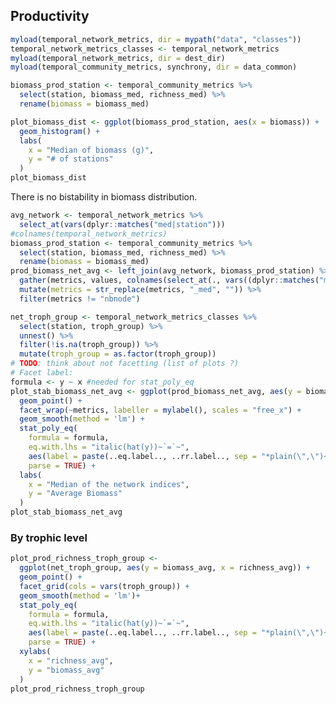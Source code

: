 ## Productivity

```r
myload(temporal_network_metrics, dir = mypath("data", "classes"))
temporal_network_metrics_classes <- temporal_network_metrics
myload(temporal_network_metrics, dir = dest_dir)
myload(temporal_community_metrics, synchrony, dir = data_common)
```

```r
biomass_prod_station <- temporal_community_metrics %>%
  select(station, biomass_med, richness_med) %>%
  rename(biomass = biomass_med)

plot_biomass_dist <- ggplot(biomass_prod_station, aes(x = biomass)) +
  geom_histogram() +
  labs(
    x = "Median of biomass (g)",
    y = "# of stations"
  )
plot_biomass_dist
```

There is no bistability in biomass distribution.

```r
avg_network <- temporal_network_metrics %>%
  select_at(vars(dplyr::matches("med|station")))
#colnames(temporal_network_metrics)
biomass_prod_station <- temporal_community_metrics %>%
  select(station, biomass_med, richness_med) %>%
  rename(biomass = biomass_med)
prod_biomass_net_avg <- left_join(avg_network, biomass_prod_station) %>%
  gather(metrics, values, colnames(select_at(., vars((dplyr::matches("med")))))) %>%
  mutate(metrics = str_replace(metrics, "_med", "")) %>%
  filter(metrics != "nbnode")

net_troph_group <- temporal_network_metrics_classes %>% 
  select(station, troph_group) %>%
  unnest() %>%
  filter(!is.na(troph_group)) %>%
  mutate(troph_group = as.factor(troph_group))
# TODO: think about not facetting (list of plots ?)
# Facet label:
formula <- y ~ x #needed for stat_poly_eq
plot_stab_biomass_net_avg <- ggplot(prod_biomass_net_avg, aes(y = biomass, x = values)) +
  geom_point() +
  facet_wrap(~metrics, labeller = mylabel(), scales = "free_x") +
  geom_smooth(method = 'lm') +
  stat_poly_eq(
    formula = formula,
    eq.with.lhs = "italic(hat(y))~`=`~",
    aes(label = paste(..eq.label.., ..rr.label.., sep = "*plain(\",\")~")),
    parse = TRUE) +
  labs(
    x = "Median of the network indices",
    y = "Average Biomass"
  )
plot_stab_biomass_net_avg
```



### By trophic level 

```r
plot_prod_richness_troph_group <-
  ggplot(net_troph_group, aes(y = biomass_avg, x = richness_avg)) +
  geom_point() +
  facet_grid(cols = vars(troph_group)) +
  geom_smooth(method = 'lm')+
  stat_poly_eq(
    formula = formula,
    eq.with.lhs = "italic(hat(y))~`=`~",
    aes(label = paste(..eq.label.., ..rr.label.., sep = "*plain(\",\")~")),
    parse = TRUE) +
  xylabs(
    x = "richness_avg",
    y = "biomass_avg"
  )
plot_prod_richness_troph_group
```
